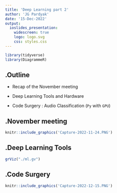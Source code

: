 ```yaml
---
title: 'Deep Learning part 2'
author: 'JG Pardyak'
date: '15-Dec-2022'
output: 
  ioslides_presentation:
    widescreen: true
    logo: logo.svg
    css: styles.css
---
```


```r
library(tidyverse)
library(DiagrammeR)
```

## <span>.</span>Outline

- Recap of the November meeting

- Deep Learning Tools and Hardware

- Code Surgery : Audio Classification (`Py` with `GPU`) 


## <span>.</span>November meeting {.columns-1}

```r
knitr::include_graphics('Capture-2022-11-24.PNG')
```


## <span>.</span>Deep Learning Tools {.columns-1}

```r
grViz("./ml.gv")
```


## <span>.</span>Code Surgery

```r
knitr::include_graphics('Capture-2022-12-15.PNG')
```


